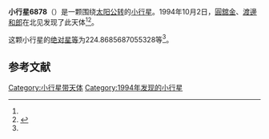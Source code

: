 {{Infobox planet
| bgcolour = #FFFFC0
| name = 6878 Isamu
| symbol = 
| image = 
| caption = 
| discovery = yes
| discovery_ref = 
| discoverer = [[圓舘金|圓舘金]]、[[渡邊和郎|渡邊和郎]]
| discovery_site = [[北见|北见]] 
| discovered = 1994年10月2日
| designations = yes
| mp_name = 
| named_after = 
| alt_names = 1994 TN2/ 1971 VL / 1974 HQ2 / 1977 DM3 / 1986 PN5
| mp_category = [[主带小行星|主带小行星]]
| orbit_ref = <ref name="a">[http://ssd.jpl.nasa.gov/sbdb.cgi?sstr=6878 6878 Isamu] {{Wayback|url=http://ssd.jpl.nasa.gov/sbdb.cgi?sstr=6878 |date=20200820183656 }}，小行星數據庫瀏覽器（JPL Small-Body Database Browser）－[[美国国家航空航天局|美国国家航空航天局]]喷气推进实验室</ref>
| epoch = 2456400.5 (2013年4月18日更新)
| aphelion = {{convert|2.91419945440846|AU|km|3|abbr=on|lk=out}}
| perihelion = {{convert|2.009905521550401|AU|km|3|abbr=on}}
| semimajor = {{convert|2.462052487979431|AU|km|3|abbr=on}}
| eccentricity = 0.183646355
| period = 1411.056449 [[日|日]]<br />3.86[[儒略年|儒略年]]
| avg_speed = 
| inclination = 4.03856151437103
| asc_node = 93.96924725751531
| mean_anomaly = 
| arg_peri = 224.8685687055328
| satellites = 
| physical_characteristics = yes
| dimensions = 
| mass = 
| density = 
| surface_grav = 
| escape_velocity = 
| sidereal_day = 
| axial_tilt = 
| pole_ecliptic_lat = 
| pole_ecliptic_lon = 
| albedo = 
| temperatures= 
| temp_name1 = 
| mean_temp_1 = 
| max_temp_1 = 
| temp_name2 = 
| max_temp_2 = 
| spectral_type = 
| abs_magnitude = 224.8685687055328
}}

'''小行星6878'''（{{lang-en|6878 Isamu}}）是一颗围绕[[太阳|太阳]][[公转|公转]]的[[小行星|小行星]]。1994年10月2日，[[圓舘金|圓舘金]]、[[渡邊和郎|渡邊和郎]]在北见发现了此天体<ref name="a" /><ref>{{cite news|title=小行星列表|url=http://cfa-www.harvard.edu/iau/lists/NumberedMPs.txt|accessdate=2013-07-08|newspaper=哈佛大学|archive-date=2008-05-17|archive-url=https://web.archive.org/web/20080517010638/http://cfa-www.harvard.edu/iau/lists/NumberedMPs.txt|dead-url=no}}</ref>。

这颗小行星的[[绝对星等|绝对星等]]为224.8685687055328等<ref name="a" />。

==参考文献==
{{reflist}}
{{Minor Planet Number|[[小行星6877|小行星6877]]|[[小行星6879|小行星6879]]}}

{{小天体}}

[[Category:小行星带天体|Category:小行星带天体]]
[[Category:1994年发现的小行星|Category:1994年发现的小行星]]


{{asteroid-stub}}